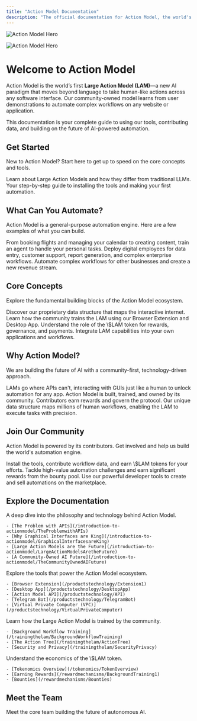 ```yaml
---
title: "Action Model Documentation"
description: "The official documentation for Action Model, the world's first Large Action Model (LAM) for GUI automation."
---
```



<img
  className="block dark:hidden"
  src="/images/hero-light.png"
  alt="Action Model Hero"
/>

<img
  className="hidden dark:block"
  src="/images/hero-dark.png"
  alt="Action Model Hero"
/>

# Welcome to Action Model

Action Model is the world’s first **Large Action Model (LAM)**—a new AI paradigm that moves beyond language to take human-like actions across any software interface. Our community-owned model learns from user demonstrations to automate complex workflows on any website or application.

This documentation is your complete guide to using our tools, contributing data, and building on the future of AI-powered automation.

## Get Started

New to Action Model? Start here to get up to speed on the core concepts and tools.

<CardGroup cols={2}>
  <Card title="What are LAMs?" icon="brain-circuit" href="/introduction-to-actionmodel/LargeActionModelsAretheFuture">
    Learn about Large Action Models and how they differ from traditional LLMs.
  </Card>
  <Card title="Quickstart Guide" icon="rocket" href="/quickstart">
    Your step-by-step guide to installing the tools and making your first automation.
  </Card>
</CardGroup>

## What Can You Automate?

Action Model is a general-purpose automation engine. Here are a few examples of what you can build.

<CardGroup cols={3}>
  <Card title="Automate Your Digital Life" icon="user-circle">
    From booking flights and managing your calendar to creating content, train an agent to handle your personal tasks.
  </Card>
  <Card title="Empower Your Business" icon="building-office-2" href="/productstechnology/VirtualPrivateComputer">
    Deploy digital employees for data entry, customer support, report generation, and complex enterprise workflows.
  </Card>
  <Card title="Become a Reseller" icon="briefcase" href="/partnerships/Resellers">
    Automate complex workflows for other businesses and create a new revenue stream.
  </Card>
</CardGroup>

## Core Concepts

Explore the fundamental building blocks of the Action Model ecosystem.

<CardGroup cols={2}>
  <Card title="The Action Tree" icon="git-fork" href="/trainingthelam/ActionTree">
    Discover our proprietary data structure that maps the interactive internet.
  </Card>
  <Card title="Data Contribution" icon="database-zap" href="/productstechnology/Extension1">
    Learn how the community trains the LAM using our Browser Extension and Desktop App.
  </Card>
  <Card title="$LAM Tokenomics" icon="coins" href="/tokenomics/TokenOverview">
    Understand the role of the \$LAM token for rewards, governance, and payments.
  </Card>
  <Card title="Developer API" icon="code" href="/api-reference/introduction">
    Integrate LAM capabilities into your own applications and workflows.
  </Card>
</CardGroup>

## Why Action Model?

We are building the future of AI with a community-first, technology-driven approach.

<CardGroup cols={3}>
  <Card title="Automate Any Interface" icon="cursor-arrow-rays" href="/introduction-to-actionmodel/GraphicalInterfacesareKing">
    LAMs go where APIs can't, interacting with GUIs just like a human to unlock automation for any app.
  </Card>
  <Card title="Community-Owned AI" icon="users" href="/introduction-to-actionmodel/TheCommunityOwnedAIFuture">
    Action Model is built, trained, and owned by its community. Contributors earn rewards and govern the protocol.
  </Card>
  <Card title="Powered by the Action Tree" icon="git-fork" href="/trainingthelam/ActionTree">
    Our unique data structure maps millions of human workflows, enabling the LAM to execute tasks with precision.
  </Card>
</CardGroup>

## Join Our Community

Action Model is powered by its contributors. Get involved and help us build the world's automation engine.

<CardGroup cols={3}>
  <Card title="Contribute & Earn" icon="trophy" href="/rewardmechanisms/BackgroundTraining1">
    Install the tools, contribute workflow data, and earn \$LAM tokens for your efforts.
  </Card>
  <Card title="Explore Bounties" icon="star" href="/rewardmechanisms/Bounties">
    Tackle high-value automation challenges and earn significant rewards from the bounty pool.
  </Card>
  <Card title="Build with the API" icon="cube-transparent" href="/api-reference/introduction">
    Use our powerful developer tools to create and sell automations on the marketplace.
  </Card>
</CardGroup>


## Explore the Documentation

<AccordionGroup>
  <Accordion title="Introduction to Action Model">
    A deep dive into the philosophy and technology behind Action Model.

    - [The Problem with APIs](/introduction-to-actionmodel/TheProblemwithAPIs)
    - [Why Graphical Interfaces are King](/introduction-to-actionmodel/GraphicalInterfacesareKing)
    - [Large Action Models are the Future](/introduction-to-actionmodel/LargeActionModelsAretheFuture)
    - [A Community-Owned AI Future](/introduction-to-actionmodel/TheCommunityOwnedAIFuture)
  </Accordion>
  <Accordion title="Products & Technology">
    Explore the tools that power the Action Model ecosystem.

    - [Browser Extension](/productstechnology/Extension1)
    - [Desktop App](/productstechnology/DesktopApp)
    - [Action Model API](/productstechnology/API)
    - [Telegram Bot](/productstechnology/TelegramBot)
    - [Virtual Private Computer (VPC)](/productstechnology/VirtualPrivateComputer)
  </Accordion>
  <Accordion title="Training the LAM">
    Learn how the Large Action Model is trained by the community.

    - [Background Workflow Training](/trainingthelam/BackgroundWorkflowTraining)
    - [The Action Tree](/trainingthelam/ActionTree)
    - [Security and Privacy](/trainingthelam/SecurityPrivacy)
  </Accordion>
  <Accordion title="Tokenomics ($LAM)">
    Understand the economics of the \$LAM token.

    - [Tokenomics Overview](/tokenomics/TokenOverview)
    - [Earning Rewards](/rewardmechanisms/BackgroundTraining1)
    - [Bounties](/rewardmechanisms/Bounties)
  </Accordion>
</AccordionGroup>


## Meet the Team

Meet the core team building the future of autonomous AI.

<CardGroup cols={4}>
    <TeamMemberCard
        name="Alex 'Vector' Chen"
        title="Founder & CEO"
        description="Visionary architect of the Action Model, leading the charge to build the world's first community-owned AI automation engine."
        imageUrl="https://i.pravatar.cc/128?u=alexchen"
    />
    <TeamMemberCard
        name="Dr. Elena 'Synapse' Rostova"
        title="Chief AI Officer"
        description="Pioneering researcher in neural interfaces and the lead scientist behind the Action Tree's proprietary learning algorithms."
        imageUrl="https://i.pravatar.cc/128?u=elenarostova"
    />
    <TeamMemberCard
        name="Ben 'Kernel' Carter"
        title="Head of Protocol Engineering"
        description="Master of decentralized systems, ensuring the LAM protocol remains secure, scalable, and truly community-governed."
        imageUrl="https://i.pravatar.cc/128?u=bencarter"
    />
    <TeamMemberCard
        name="Priya 'Nexus' Singh"
        title="Head of Community & Growth"
        description="The bridge between our technology and our users, fostering a vibrant ecosystem of contributors and builders."
        imageUrl="https://i.pravatar.cc/128?u=priyasingh"
    />
    <TeamMemberCard
        name="Sam 'Cypher' O'Connell"
        title="Lead Security Architect"
        description="Guardian of the Action Model, dedicated to building a privacy-first platform that users can trust with their digital lives."
        imageUrl="https://i.pravatar.cc/128?u=samoconnell"
    />
    <TeamMemberCard
        name="Maria 'Aura' Garcia"
        title="Head of Product & UX"
        description="Crafting intuitive experiences that make sophisticated AI automation accessible to everyone, from power users to enterprises."
        imageUrl="https://i.pravatar.cc/128?u=mariagarcia"
    />
    <TeamMemberCard
        name="Jake 'Forge' Sullivan"
        title="Lead Agent Developer"
        description="Building the army of digital employees, turning complex workflows into seamless, autonomous actions on our VPC platform."
        imageUrl="https://i.pravatar.cc/128?u=jakesullivan"
    />
    <TeamMemberCard
        name="Olivia 'Relay' Kim"
        title="Head of Partnerships"
        description="Expanding the Action Model's reach by forging strategic alliances and enabling developers to build on our core API."
        imageUrl="https://i.pravatar.cc/128?u=oliviakim"
    />
 </CardGroup>